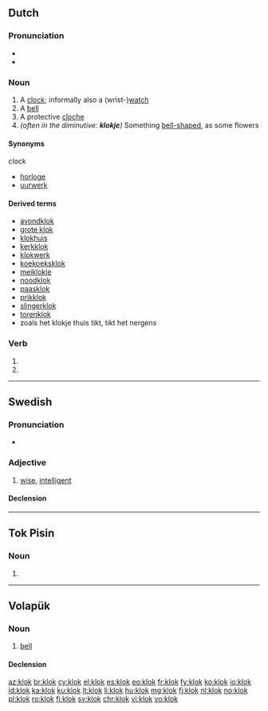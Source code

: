 ==Dutch==

===Pronunciation===
* {{rhymes|ɔk|lang=nl}}
* {{audio|Nl-klok.ogg|audio}}

===Noun===
{{nl-noun|f|-en|klokje}}

# A [[clock]]; informally also a (wrist-)[[watch]]
# A [[bell]]
# A protective [[cloche]]
# ''(often in the diminutive: '''klokje''')'' Something [[bell-shaped]], as some flowers

====Synonyms====
clock
* [[horloge]] {{g2|n}}
* [[uurwerk]] {{g2|n}}

====Derived terms====
{{top3}}
* [[avondklok]]
* [[grote klok]]
* [[klokhuis]] {{g2|n}}
* [[kerkklok]]
* [[klokwerk]] {{g2|n}}
* [[koekoeksklok]]
* [[meiklokje]] {{g2|n}}
* [[noodklok]]
* [[paasklok]]
* [[prikklok]]
* [[slingerklok]]
* [[torenklok]]
* zoals het klokje thuis tikt, tikt het nergens
{{bottom}}

===Verb===
{{nl-verb-form}}

# {{nl-verb form of|p=1|n=sg|t=pres|m=ind|klokken}}
# {{nl-verb form of|m=imp|klokken}}

----

==Swedish==

===Pronunciation===
* {{audio|Sv-klok.ogg|audio}}

===Adjective===
{{head|sv|adjective}}

# [[wise]], [[intelligent]]

====Declension====
{{sv-adj-reg}}

----

==Tok Pisin==

===Noun===
{{head|tpi|noun}}

# {{alternative form of|kilok|lang=tpi}}

----

==Volapük==

===Noun===
{{vo-noun}}

# [[bell]]

====Declension====
{{vo-decl-noun}}

[[az:klok]]
[[br:klok]]
[[cy:klok]]
[[el:klok]]
[[es:klok]]
[[eo:klok]]
[[fr:klok]]
[[fy:klok]]
[[ko:klok]]
[[io:klok]]
[[id:klok]]
[[ka:klok]]
[[ku:klok]]
[[lt:klok]]
[[li:klok]]
[[hu:klok]]
[[mg:klok]]
[[fj:klok]]
[[nl:klok]]
[[no:klok]]
[[pl:klok]]
[[ro:klok]]
[[fi:klok]]
[[sv:klok]]
[[chr:klok]]
[[vi:klok]]
[[vo:klok]]